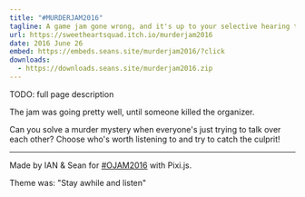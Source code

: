 ```yaml
---
title: "#MURDERJAM2016"
tagline: A game jam gone wrong, and it's up to your selective hearing to solve the mystery!
url: https://sweetheartsquad.itch.io/murderjam2016
date: 2016 June 26
embed: https://embeds.seans.site/murderjam2016/?click
downloads:
  - https://downloads.seans.site/murderjam2016.zip
---
```


TODO: full page description



The jam was going pretty well, until someone killed the organizer.

Can you solve a murder mystery when everyone's just trying to talk over each other? Choose who's worth listening to and try to catch the culprit!

---

Made by IAN & Sean for [#OJAM2016](http://www.ojam.ca/) with Pixi.js.

Theme was: "Stay awhile and listen"
